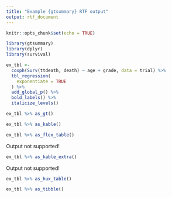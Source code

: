 ```yaml
---
title: "Example {gtsummary} RTF output"
output: rtf_document
---
```

  
```r
knitr::opts_chunk$set(echo = TRUE)
```

```r
library(gtsummary)
library(dplyr)
library(survival)

ex_tbl <-
  coxph(Surv(ttdeath, death) ~ age + grade, data = trial) %>% 
  tbl_regression(
    exponentiate = TRUE
  ) %>% 
  add_global_p() %>% 
  bold_labels() %>% 
  italicize_levels()
```

```r
ex_tbl %>% as_gt()
```

  
```r
ex_tbl %>% as_kable()
```

```r
ex_tbl %>% as_flex_table()
```

Output not supported!

```r
ex_tbl %>% as_kable_extra()
```

Output not supported!
  
```r
ex_tbl %>% as_hux_table()
```

```r
ex_tbl %>% as_tibble()
```